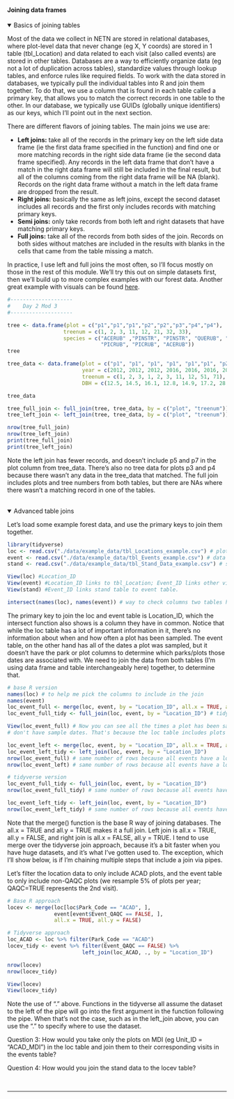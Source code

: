 #### Joining data frames
<details open><summary class='drop'>Basics of joining tables</summary>
Most of the data we collect in NETN are stored in relational databases, where plot-level data that never change (eg X, Y coords) are stored in 1 table (tbl_Location) and data related to each visit (also called events) are stored in other tables. Databases are a way to efficiently organize data (eg not a lot of duplication across tables), standardize values through lookup tables, and enforce rules like required fields. To work with the data stored in databases, we typically pull the individual tables into R and join them together. To do that, we use a column that is found in each table called a primary key, that allows you to match the correct records in one table to the other. In our database, we typically use GUIDs (globally unique identifiers) as our keys, which I'll point out in the next section. 

There are different flavors of joining tables. The main joins we use are: 
<ul>
  <li><b>Left joins:</b> take all of the records in the primary key on the left side data frame (ie the first data frame specified in 
  the function) and find one or more matching records in the right side data frame (ie the second data frame specified). Any records in 
  the left data frame that don't have a match in the right data frame will still be included in the final result, but all of the columns 
  coming from the right data frame will be NA (blank). Records on the right data frame without a match in the left data frame are 
  dropped from the result.</li>
  <li><b>Right joins:</b> basically the same as left joins, except the second dataset includes all records and the first only includes 
  records with matching primary keys.</li> 
  <li><b>Semi joins:</b> only take records from both left and right datasets that have matching primary keys.</li>
  <li><b>Full joins:</b> take all of the records from both sides of the join. Records on both sides without matches are included in 
  the results with blanks in the cells that came from the table missing a match.</li>
</ul>

In practice, I use left and full joins the most often, so I'll focus mostly on those in the rest of this module. We'll try this out on simple datasets first, then we'll build up to more complex examples with our forest data. Another great example with visuals can be found <a href="https://mgimond.github.io/ES218/Week03c.html">here</a>.

```r
#--------------------
#    Day 2 Mod 3
#--------------------
```

```r
tree <- data.frame(plot = c("p1","p1","p1","p2","p2","p3","p4","p4"), 
                  treenum = c(1, 2, 3, 11, 12, 21, 32, 33),
                  species = c("ACERUB" ,"PINSTR", "PINSTR", "QUERUB", "PICRUB", 
                              "PICRUB", "PICRUB", "ACERUB"))
tree

tree_data <- data.frame(plot = c("p1", "p1", "p1", "p1", "p1","p1", "p2", "p2", "p5", "p7"),
                        year = c(2012, 2012, 2012, 2016, 2016, 2016, 2012, 2012, 2016, 2016),
                        treenum = c(1, 2, 3, 1, 2, 3, 11, 12, 51, 71),
                        DBH = c(12.5, 14.5, 16.1, 12.8, 14.9, 17.2, 28.1, 35.4, 36.1, 45.2))

tree_data

tree_full_join <- full_join(tree, tree_data, by = c("plot", "treenum"))
tree_left_join <- left_join(tree, tree_data, by = c("plot", "treenum"))
```
```r
nrow(tree_full_join)
nrow(tree_left_join)
print(tree_full_join)
print(tree_left_join)
```
Note the left join has fewer records, and doesn't include p5 and p7 in the plot column from tree_data. There's also no tree data for plots p3 and p4 because there wasn't any data in the tree_data that matched. The full join includes plots and tree numbers from both tables, but there are NAs where there wasn't a matching record in one of the tables.

</details>
<br>
<details open><summary class='drop'>Advanced table joins</summary>
Let's load some example forest data, and use the primary keys to join them together.

```r
library(tidyverse)
loc <- read.csv("./data/example_data/tbl_Locations_example.csv") # plot level data for forest plots in NETN
event <- read.csv("./data/example_data/tbl_Events_example.csv") # data on each visit in NETN forest plots
stand <- read.csv("./data/example_data/tbl_Stand_Data_example.csv") # stand data collected in plots
```
```r
View(loc) #Location_ID
View(event) #Location_ID links to tbl_Location; Event_ID links other visit-level tables to this table
View(stand) #Event_ID links stand table to event table. 
```
```r
intersect(names(loc), names(event)) # way to check columns two tables have in common.

```
The primary key to join the loc and event table is Location_ID, which the intersect function also shows is a column they have in common. Notice that while the loc table has a lot of important information in it, there's no information about when and how often a plot has been sampled. The event table, on the other hand has all of the dates a plot was sampled, but it doesn't have the park or plot columns to determine which parks/plots those dates are associated with. We need to join the data from both tables (I'm using data frame and table interchangeably here) together, to determine that.

```r
# base R version
names(loc) # to help me pick the columns to include in the join
names(event)
loc_event_full <- merge(loc, event, by = "Location_ID", all.x = TRUE, all.y = TRUE) # base R full join
loc_event_full_tidy <- full_join(loc, event, by = "Location_ID") # tidyverse full join

```
```r
View(loc_event_full) # Now you can see all the times a plot has been sampled. You'll also see that some plots 
# don't have sample dates. That's because the loc table includes plots that were rejected and never sampled.
```
```r
loc_event_left <- merge(loc, event, by = "Location_ID", all.x = TRUE, all.y = FALSE)
loc_event_left_tidy <- left_join(loc, event, by = "Location_ID")
nrow(loc_event_full) # same number of rows because all events have a location record
nrow(loc_event_left) # same number of rows because all events have a location record

# tidyverse version
loc_event_full_tidy <- full_join(loc, event, by = "Location_ID")
nrow(loc_event_full_tidy) # same number of rows because all events have a location record

loc_event_left_tidy <- left_join(loc, event, by = "Location_ID")
nrow(loc_event_left_tidy) # same number of rows because all events have a location record

```
Note that the merge() function is the base R way of joining databases. The all.x = TRUE and all.y = TRUE makes it a full join. Left join is all.x = TRUE, all.y = FALSE, and right join is all.x = FALSE, all.y = TRUE. I tend to use merge over the tidyverse join approach, because it's a bit faster when you have huge datasets, and it's what I've gotten used to. The exception, which I'll show below, is if I'm chaining multiple steps that include a join via pipes.

Let's filter the location data to only include ACAD plots, and the event table to only include non-QAQC plots (we resample 5% of plots per year; QAQC=TRUE represents the 2nd visit). 

```r
# Base R approach
locev <- merge(loc[loc$Park_Code == "ACAD", ], 
               event[event$Event_QAQC == FALSE, ], 
               all.x = TRUE, all.y = FALSE)

# Tidyverse approach
loc_ACAD <- loc %>% filter(Park_Code == "ACAD")
locev_tidy <- event %>% filter(Event_QAQC == FALSE) %>% 
                        left_join(loc_ACAD, ., by = "Location_ID")

nrow(locev) 
nrow(locev_tidy)
```
```r
View(locev)
View(locev_tidy)
```
Note the use of "." above. Functions in the tidyverse all assume the dataset to the left of the pipe will go into the first argument in the function following the pipe. When that's not the case, such as in the left_join above, you can use the "." to specify where to use the dataset. 

<p class="ques"> Question 3: How would you take only the plots on MDI (eg Unit_ID = "ACAD_MDI") in the loc table and join them to their corresponding visits in the events table?</p>

<p class="ques"> Question 4: How would you join the stand data to the locev table?</p>
</details>
<br>
<hr>

